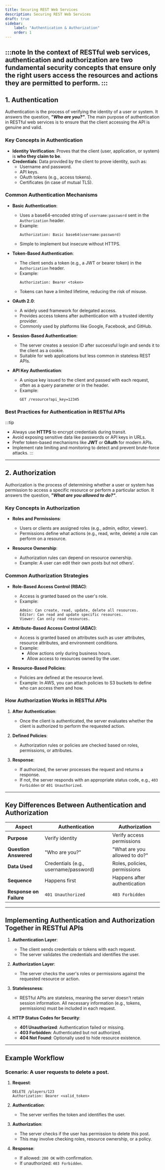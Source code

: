 ```yaml
---
title: Securing REST Web Services
description: Securing REST Web Services
draft: true
sidebar:
    label: "Authentication & Authorization"
    order: 1
---
```


:::note
In the context of **RESTful web services**, **authentication** and **authorization** are two fundamental security concepts that ensure only the **right users access** the resources and actions they are permitted to perform.
:::
---

## **1. Authentication**
Authentication is the process of verifying the identity of a user or system. It answers the question, ***"Who are you?"***. The main purpose of authentication in RESTful web services is to ensure that the client accessing the API is genuine and valid.

### **Key Concepts in Authentication**
- **Identity Verification**: Proves that the client (user, application, or system) is **who they claim to be**.
- **Credentials**: Data provided by the client to prove identity, such as:
  - Username and password.
  - API keys.
  - OAuth tokens (e.g., access tokens).
  - Certificates (in case of mutual TLS).

### **Common Authentication Mechanisms**
- **Basic Authentication**:
  - Uses a base64-encoded string of `username:password` sent in the `Authorization` header.
  - Example: 
    ```
    Authorization: Basic base64(username:password)
    ```
  - Simple to implement but insecure without HTTPS.
  
- **Token-Based Authentication**:
  - The client sends a token (e.g., a JWT or bearer token) in the `Authorization` header.
  - Example: 
    ```
    Authorization: Bearer <token>
    ```
  - Tokens can have a limited lifetime, reducing the risk of misuse.

- **OAuth 2.0**:
  - A widely used framework for delegated access.
  - Provides access tokens after authentication with a trusted identity provider.
  - Commonly used by platforms like Google, Facebook, and GitHub.

- **Session-Based Authentication**:
  - The server creates a session ID after successful login and sends it to the client as a cookie.
  - Suitable for web applications but less common in stateless REST APIs.

- **API Key Authentication**:
  - A unique key issued to the client and passed with each request, often as a query parameter or in the header.
  - Example: 
    ```
    GET /resource?api_key=12345
    ```

### **Best Practices for Authentication in RESTful APIs**
:::tip
- Always use **HTTPS** to encrypt credentials during transit.
- Avoid exposing sensitive data like passwords or API keys in URLs.
- Prefer token-based mechanisms like **JWT** or **OAuth** for modern APIs.
- Implement rate limiting and monitoring to detect and prevent brute-force attacks.
:::
---

## **2. Authorization**
Authorization is the process of determining whether a user or system has permission to access a specific resource or perform a particular action. It answers the question, ***"What are you allowed to do?"***.

### **Key Concepts in Authorization**
- **Roles and Permissions**:
  - Users or clients are assigned roles (e.g., admin, editor, viewer).
  - Permissions define what actions (e.g., read, write, delete) a role can perform on a resource.
  
- **Resource Ownership**:
  - Authorization rules can depend on resource ownership.
  - Example: A user can edit their own posts but not others'.

### **Common Authorization Strategies**
- **Role-Based Access Control (RBAC)**:
  - Access is granted based on the user's role.
  - Example:
    ```
    Admin: Can create, read, update, delete all resources.
    Editor: Can read and update specific resources.
    Viewer: Can only read resources.
    ```

- **Attribute-Based Access Control (ABAC)**:
  - Access is granted based on attributes such as user attributes, resource attributes, and environment conditions.
  - Example: 
    - Allow actions only during business hours.
    - Allow access to resources owned by the user.

- **Resource-Based Policies**:
  - Policies are defined at the resource level.
  - Example: In AWS, you can attach policies to S3 buckets to define who can access them and how.

### **How Authorization Works in RESTful APIs**
1. **After Authentication**:
   - Once the client is authenticated, the server evaluates whether the client is authorized to perform the requested action.
   
2. **Defined Policies**:
   - Authorization rules or policies are checked based on roles, permissions, or attributes.
   
3. **Response**:
   - If authorized, the server processes the request and returns a response.
   - If not, the server responds with an appropriate status code, e.g., `403 Forbidden` or `401 Unauthorized`.

---

## **Key Differences Between Authentication and Authorization**
| Aspect                  | Authentication                  | Authorization                  |
|-------------------------|----------------------------------|--------------------------------|
| **Purpose**             | Verify identity                | Verify access permissions     |
| **Question Answered**   | "Who are you?"                 | "What are you allowed to do?" |
| **Data Used**           | Credentials (e.g., username/password) | Roles, policies, permissions  |
| **Sequence**            | Happens first                  | Happens after authentication  |
| **Response on Failure** | `401 Unauthorized`             | `403 Forbidden`               |

---

## **Implementing Authentication and Authorization Together in RESTful APIs**
1. **Authentication Layer**:
   - The client sends credentials or tokens with each request.
   - The server validates the credentials and identifies the user.

2. **Authorization Layer**:
   - The server checks the user's roles or permissions against the requested resource or action.

3. **Statelessness**:
   - RESTful APIs are stateless, meaning the server doesn't retain session information. All necessary information (e.g., tokens, permissions) must be included in each request.

4. **HTTP Status Codes for Security**:
   - **401 Unauthorized**: Authentication failed or missing.
   - **403 Forbidden**: Authenticated but not authorized.
   - **404 Not Found**: Optionally used to hide resource existence.

---

## **Example Workflow**
### Scenario: A user requests to delete a post.

1. **Request**:
   ```
   DELETE /players/123
   Authorization: Bearer <valid_token>
   ```

2. **Authentication**:
   - The server verifies the token and identifies the user.

3. **Authorization**:
   - The server checks if the user has permission to delete this post.
   - This may involve checking roles, resource ownership, or a policy.

4. **Response**:
   - If allowed: `200 OK` with confirmation.
   - If unauthorized: `403 Forbidden`.
